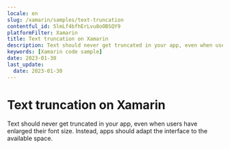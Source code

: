 ```yaml
---
locale: en
slug: /xamarin/samples/text-truncation
contentful_id: 5lmLf4bfhErLvu8oOBSQY9
platformFilter: Xamarin
title: Text truncation on Xamarin
description: Text should never get truncated in your app, even when users have enlarged their font size.
keywords: [Xamarin code sample]
date: 2023-01-30
last_update:
  date: 2023-01-30
---
```


# Text truncation on Xamarin

Text should never get truncated in your app, even when users have enlarged their font size. Instead, apps should adapt the interface to the available space.

<CodeSample id="text-truncation" locale="en" platform="xamarin"/>
